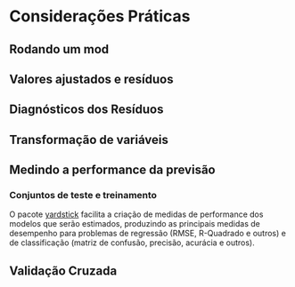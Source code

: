 # Considerações Práticas

## Rodando um mod

## Valores ajustados e resíduos

## Diagnósticos dos Resíduos

## Transformação de variáveis

## Medindo a performance da previsão

### Conjuntos de teste e treinamento



O pacote [yardstick](https://yardstick.tidymodels.org/) facilita a criação de medidas de performance dos modelos que serão estimados, produzindo as principais medidas de desempenho para problemas de regressão (RMSE, R-Quadrado e outros) e de classificação (matriz de confusão, precisão, acurácia e outros).




## Validação Cruzada

